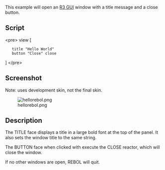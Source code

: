 This example will open an [[R3 GUI]] window with a title message and a close button.

==Script==

&lt;pre&gt;
view [
    title &quot;Hello World&quot;
    button &quot;Close&quot; close
]
&lt;/pre&gt;

==Screenshot==

Note: uses development skin, not the final skin.

[[Image:hellorebol.png]]

==Description==

The TITLE face displays a title in a large bold font at the top of the panel. It also sets  the window title to the same string.

The BUTTON face when clicked with execute the CLOSE reactor, which will close the window.

If no other windows are open, REBOL will quit.